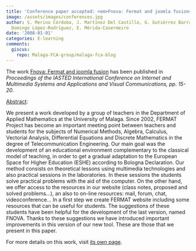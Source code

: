 ```yaml
---
title: 'Conference paper accepted: <em>Fnova: Fermat and joomla fusion</em>'
image: /assets/images/conferences.jpg
author: S. Merino Córdoba, J. Martínez Del Castillo, G. Gutiérrez Barranco, A. Mora-Bonilla,
  Domingo López-Rodríguez, E. Mérida-Casermeiro
date: '2008-01-01'
categories: E-learning
comments:
  giscus:
    repo: Malaga-FCA-group/malaga-fca-blog
---
```


The work <u>Fnova: Fermat and joomla fusion</u> has been published in <em>Proceedings of the IASTED International Conference on Internet and Multimedia Systems and Applications and Visual Communications, <em>pp. 15-20</em></em>.

<u>Abstract</u>:



We present a work developed by a group of teachers in the Department of Applied Mathematics at the University of Malaga. Since 2002, FERMAT Project has  become an important meeting point between teachers and students for the subjects  of Numerical Methods, Algebra, Calculus, Vectorial Analysis, Differential Equations  and Discrete Mathematics in the degree of Telecommunication Engineering. Our main  goal was the development of an educational environment complementary to the classical  model of teaching, in order to get a gradual adaptation to the European Space for  Higher Education (ESHE) according to Bologna Declaration. Our method consists on  theoretical lessons using multimedia technologies and also practical sessions in  the laboratories. In these sessions the students solve practical problems with the  aid of the computer. On the other hand, we offer access to the resources in our  website (class notes, proposed and solved problems...), an also to on-line resources:  mail, forum, chat, videoconference... In a first step we create FERMAT website including  some resources that can be useful for students. The suggestions of these students  have been helpful for the development of the last version, named FNOVA. Thanks  to these suggestions we have introduced important improvements in this version of our new tool. These are those that we present in this paper.




For more details on this work, visit <a href='/publications/conferences/2008-euroimsa'>its own page</a>.
